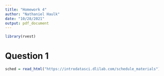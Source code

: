 ```yaml
---
title: "Homework 4"
author: "Nathaniel Haulk"
date: "10/28/2021"
output: pdf_document
---
```


```r
library(rvest)
```

# Question 1

```r

sched = read_html("https://introdatasci.dlilab.com/schedule_materials")

```

